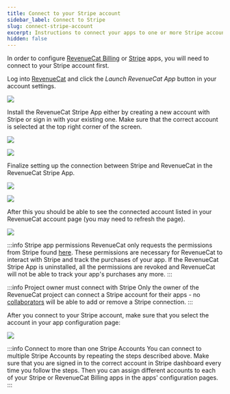 ```yaml
---
title: Connect to your Stripe account
sidebar_label: Connect to Stripe
slug: connect-stripe-account
excerpt: Instructions to connect your apps to one or more Stripe accounts 
hidden: false
---
```


In order to configure [RevenueCat Billing](/web/revenuecat-billing) or [Stripe](/web/stripe) apps, you will need to connect to your Stripe account first. 

Log into [RevenueCat](https://app.revenuecat.com/settings/account) and click the _Launch RevenueCat App_ button in your account settings. 

![](/images/connect-stripe-account/dev-account-link-stripe-app.png)

Install the RevenueCat Stripe App either by creating a new account with Stripe or sign in with your existing one. Make sure that the correct account is selected at the top right corner of the screen.

![](/images/connect-stripe-account/stripe-account-selection.png)

![](/images/connect-stripe-account/stripe-app-install.png)

Finalize setting up the connection between Stripe and RevenueCat in the RevenueCat Stripe App. 

![](/images/connect-stripe-account/stripe-app-settings.png)

![](/images/connect-stripe-account/stripe-app-sign-in-to-rc.png)

After this you should be able to see the connected account listed in your RevenueCat account page (you may need to refresh the page).

![](/images/connect-stripe-account/stripe-account-connected.png)

:::info Stripe app permissions 
RevenueCat only requests the permissions from Stripe found [here](https://marketplace.stripe.com/apps/revenuecat). These permissions are necessary for RevenueCat to interact with Stripe and track the purchases of your app. If the RevenueCat Stripe App is uninstalled, all the permissions are revoked and RevenueCat will not be able to track your app's purchases any more.
:::

:::info Project owner must connect with Stripe
Only the owner of the RevenueCat project can connect a Stripe account for their apps - no [collaborators](/projects/collaborators) will be able to add or remove a Stripe connection.
:::

After you connect to your Stripe account, make sure that you select the account in your app configuration page:

![](/images/connect-stripe-account/configure-stripe-account-in-app-config.png)

:::info Connect to more than one Stripe Accounts
You can connect to multiple Stripe Accounts by repeating the steps described above. Make sure that you are signed in to the correct account in Stripe dashboard every time you follow the steps. Then you can assign different accounts to each of your Stripe or RevenueCat Billing apps in the apps' configuration pages.
:::
